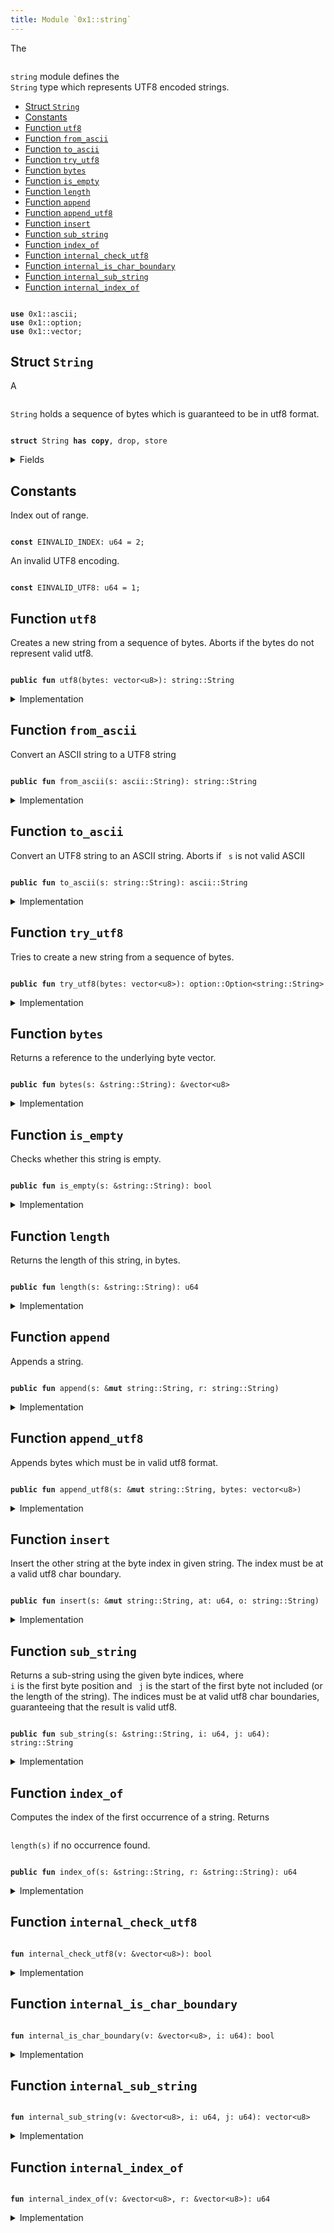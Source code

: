 ```yaml
---
title: Module `0x1::string`
---
```


The <code>
<Link href="../move-stdlib/string#0x1_string">string</Link></code> module defines the <code>
<Link href="../move-stdlib/string#0x1_string_String">String</Link></code> type which represents UTF8 encoded strings.


-  [Struct `String`](#0x1_string_String)
-  [Constants](#@Constants_0)
-  [Function `utf8`](#0x1_string_utf8)
-  [Function `from_ascii`](#0x1_string_from_ascii)
-  [Function `to_ascii`](#0x1_string_to_ascii)
-  [Function `try_utf8`](#0x1_string_try_utf8)
-  [Function `bytes`](#0x1_string_bytes)
-  [Function `is_empty`](#0x1_string_is_empty)
-  [Function `length`](#0x1_string_length)
-  [Function `append`](#0x1_string_append)
-  [Function `append_utf8`](#0x1_string_append_utf8)
-  [Function `insert`](#0x1_string_insert)
-  [Function `sub_string`](#0x1_string_sub_string)
-  [Function `index_of`](#0x1_string_index_of)
-  [Function `internal_check_utf8`](#0x1_string_internal_check_utf8)
-  [Function `internal_is_char_boundary`](#0x1_string_internal_is_char_boundary)
-  [Function `internal_sub_string`](#0x1_string_internal_sub_string)
-  [Function `internal_index_of`](#0x1_string_internal_index_of)


<pre><code>
<b>use</b> <Link href="../move-stdlib/ascii#0x1_ascii">0x1::ascii</Link>;
<b>use</b> <Link href="../move-stdlib/option#0x1_option">0x1::option</Link>;
<b>use</b> <Link href="../move-stdlib/vector#0x1_vector">0x1::vector</Link>;
</code></pre>



<Link id="0x1_string_String"></Link>

## Struct `String`

A <code>
<Link href="../move-stdlib/string#0x1_string_String">String</Link></code> holds a sequence of bytes which is guaranteed to be in utf8 format.


<pre><code>
<b>struct</b> <Link href="../move-stdlib/string#0x1_string_String">String</Link> <b>has</b> <b>copy</b>, drop, store
</code></pre>



<details>
<summary>Fields</summary>


<dl>
<dt>
<code>
bytes: <Link href="../move-stdlib/vector#0x1_vector">vector</Link>&lt;u8&gt;</code>
</dt>
<dd>

</dd>
</dl>


</details>

<Link id="@Constants_0"></Link>

## Constants


<Link id="0x1_string_EINVALID_INDEX"></Link>

Index out of range.


<pre><code>
<b>const</b> <Link href="../move-stdlib/string#0x1_string_EINVALID_INDEX">EINVALID_INDEX</Link>: u64 = 2;
</code></pre>



<Link id="0x1_string_EINVALID_UTF8"></Link>

An invalid UTF8 encoding.


<pre><code>
<b>const</b> <Link href="../move-stdlib/string#0x1_string_EINVALID_UTF8">EINVALID_UTF8</Link>: u64 = 1;
</code></pre>



<Link id="0x1_string_utf8"></Link>

## Function `utf8`

Creates a new string from a sequence of bytes. Aborts if the bytes do not represent valid utf8.


<pre><code>
<b>public</b> <b>fun</b> <Link href="../move-stdlib/string#0x1_string_utf8">utf8</Link>(bytes: <Link href="../move-stdlib/vector#0x1_vector">vector</Link>&lt;u8&gt;): <Link href="../move-stdlib/string#0x1_string_String">string::String</Link>
</code></pre>



<details>
<summary>Implementation</summary>


<pre><code>
<b>public</b> <b>fun</b> <Link href="../move-stdlib/string#0x1_string_utf8">utf8</Link>(bytes: <Link href="../move-stdlib/vector#0x1_vector">vector</Link>&lt;u8&gt;): <Link href="../move-stdlib/string#0x1_string_String">String</Link> \{
    <b>assert</b>!(<Link href="../move-stdlib/string#0x1_string_internal_check_utf8">internal_check_utf8</Link>(&bytes), <Link href="../move-stdlib/string#0x1_string_EINVALID_UTF8">EINVALID_UTF8</Link>);
    <Link href="../move-stdlib/string#0x1_string_String">String</Link> \{ bytes }
}
</code></pre>



</details>

<Link id="0x1_string_from_ascii"></Link>

## Function `from_ascii`

Convert an ASCII string to a UTF8 string


<pre><code>
<b>public</b> <b>fun</b> <Link href="../move-stdlib/string#0x1_string_from_ascii">from_ascii</Link>(s: <Link href="../move-stdlib/ascii#0x1_ascii_String">ascii::String</Link>): <Link href="../move-stdlib/string#0x1_string_String">string::String</Link>
</code></pre>



<details>
<summary>Implementation</summary>


<pre><code>
<b>public</b> <b>fun</b> <Link href="../move-stdlib/string#0x1_string_from_ascii">from_ascii</Link>(s: <Link href="../move-stdlib/ascii#0x1_ascii_String">ascii::String</Link>): <Link href="../move-stdlib/string#0x1_string_String">String</Link> \{
    <Link href="../move-stdlib/string#0x1_string_String">String</Link> \{ bytes: <Link href="../move-stdlib/ascii#0x1_ascii_into_bytes">ascii::into_bytes</Link>(s) }
}
</code></pre>



</details>

<Link id="0x1_string_to_ascii"></Link>

## Function `to_ascii`

Convert an UTF8 string to an ASCII string.
Aborts if <code>
s</code> is not valid ASCII


<pre><code>
<b>public</b> <b>fun</b> <Link href="../move-stdlib/string#0x1_string_to_ascii">to_ascii</Link>(s: <Link href="../move-stdlib/string#0x1_string_String">string::String</Link>): <Link href="../move-stdlib/ascii#0x1_ascii_String">ascii::String</Link>
</code></pre>



<details>
<summary>Implementation</summary>


<pre><code>
<b>public</b> <b>fun</b> <Link href="../move-stdlib/string#0x1_string_to_ascii">to_ascii</Link>(s: <Link href="../move-stdlib/string#0x1_string_String">String</Link>): <Link href="../move-stdlib/ascii#0x1_ascii_String">ascii::String</Link> \{
    <b>let</b> <Link href="../move-stdlib/string#0x1_string_String">String</Link> \{ bytes } = s;
    <Link href="../move-stdlib/ascii#0x1_ascii_string">ascii::string</Link>(bytes)
}
</code></pre>



</details>

<Link id="0x1_string_try_utf8"></Link>

## Function `try_utf8`

Tries to create a new string from a sequence of bytes.


<pre><code>
<b>public</b> <b>fun</b> <Link href="../move-stdlib/string#0x1_string_try_utf8">try_utf8</Link>(bytes: <Link href="../move-stdlib/vector#0x1_vector">vector</Link>&lt;u8&gt;): <Link href="../move-stdlib/option#0x1_option_Option">option::Option</Link>&lt;<Link href="../move-stdlib/string#0x1_string_String">string::String</Link>&gt;
</code></pre>



<details>
<summary>Implementation</summary>


<pre><code>
<b>public</b> <b>fun</b> <Link href="../move-stdlib/string#0x1_string_try_utf8">try_utf8</Link>(bytes: <Link href="../move-stdlib/vector#0x1_vector">vector</Link>&lt;u8&gt;): Option&lt;<Link href="../move-stdlib/string#0x1_string_String">String</Link>&gt; \{
    <b>if</b> (<Link href="../move-stdlib/string#0x1_string_internal_check_utf8">internal_check_utf8</Link>(&bytes)) \{
        <Link href="../move-stdlib/option#0x1_option_some">option::some</Link>(<Link href="../move-stdlib/string#0x1_string_String">String</Link> \{ bytes })
    } <b>else</b> \{
        <Link href="../move-stdlib/option#0x1_option_none">option::none</Link>()
    }
}
</code></pre>



</details>

<Link id="0x1_string_bytes"></Link>

## Function `bytes`

Returns a reference to the underlying byte vector.


<pre><code>
<b>public</b> <b>fun</b> <Link href="../move-stdlib/string#0x1_string_bytes">bytes</Link>(s: &<Link href="../move-stdlib/string#0x1_string_String">string::String</Link>): &<Link href="../move-stdlib/vector#0x1_vector">vector</Link>&lt;u8&gt;
</code></pre>



<details>
<summary>Implementation</summary>


<pre><code>
<b>public</b> <b>fun</b> <Link href="../move-stdlib/string#0x1_string_bytes">bytes</Link>(s: &<Link href="../move-stdlib/string#0x1_string_String">String</Link>): &<Link href="../move-stdlib/vector#0x1_vector">vector</Link>&lt;u8&gt; \{
    &s.bytes
}
</code></pre>



</details>

<Link id="0x1_string_is_empty"></Link>

## Function `is_empty`

Checks whether this string is empty.


<pre><code>
<b>public</b> <b>fun</b> <Link href="../move-stdlib/string#0x1_string_is_empty">is_empty</Link>(s: &<Link href="../move-stdlib/string#0x1_string_String">string::String</Link>): bool
</code></pre>



<details>
<summary>Implementation</summary>


<pre><code>
<b>public</b> <b>fun</b> <Link href="../move-stdlib/string#0x1_string_is_empty">is_empty</Link>(s: &<Link href="../move-stdlib/string#0x1_string_String">String</Link>): bool \{
    s.bytes.<Link href="../move-stdlib/string#0x1_string_is_empty">is_empty</Link>()
}
</code></pre>



</details>

<Link id="0x1_string_length"></Link>

## Function `length`

Returns the length of this string, in bytes.


<pre><code>
<b>public</b> <b>fun</b> <Link href="../move-stdlib/string#0x1_string_length">length</Link>(s: &<Link href="../move-stdlib/string#0x1_string_String">string::String</Link>): u64
</code></pre>



<details>
<summary>Implementation</summary>


<pre><code>
<b>public</b> <b>fun</b> <Link href="../move-stdlib/string#0x1_string_length">length</Link>(s: &<Link href="../move-stdlib/string#0x1_string_String">String</Link>): u64 \{
    s.bytes.<Link href="../move-stdlib/string#0x1_string_length">length</Link>()
}
</code></pre>



</details>

<Link id="0x1_string_append"></Link>

## Function `append`

Appends a string.


<pre><code>
<b>public</b> <b>fun</b> <Link href="../move-stdlib/string#0x1_string_append">append</Link>(s: &<b>mut</b> <Link href="../move-stdlib/string#0x1_string_String">string::String</Link>, r: <Link href="../move-stdlib/string#0x1_string_String">string::String</Link>)
</code></pre>



<details>
<summary>Implementation</summary>


<pre><code>
<b>public</b> <b>fun</b> <Link href="../move-stdlib/string#0x1_string_append">append</Link>(s: &<b>mut</b> <Link href="../move-stdlib/string#0x1_string_String">String</Link>, r: <Link href="../move-stdlib/string#0x1_string_String">String</Link>) \{
    s.bytes.<Link href="../move-stdlib/string#0x1_string_append">append</Link>(r.bytes)
}
</code></pre>



</details>

<Link id="0x1_string_append_utf8"></Link>

## Function `append_utf8`

Appends bytes which must be in valid utf8 format.


<pre><code>
<b>public</b> <b>fun</b> <Link href="../move-stdlib/string#0x1_string_append_utf8">append_utf8</Link>(s: &<b>mut</b> <Link href="../move-stdlib/string#0x1_string_String">string::String</Link>, bytes: <Link href="../move-stdlib/vector#0x1_vector">vector</Link>&lt;u8&gt;)
</code></pre>



<details>
<summary>Implementation</summary>


<pre><code>
<b>public</b> <b>fun</b> <Link href="../move-stdlib/string#0x1_string_append_utf8">append_utf8</Link>(s: &<b>mut</b> <Link href="../move-stdlib/string#0x1_string_String">String</Link>, bytes: <Link href="../move-stdlib/vector#0x1_vector">vector</Link>&lt;u8&gt;) \{
    s.<Link href="../move-stdlib/string#0x1_string_append">append</Link>(<Link href="../move-stdlib/string#0x1_string_utf8">utf8</Link>(bytes))
}
</code></pre>



</details>

<Link id="0x1_string_insert"></Link>

## Function `insert`

Insert the other string at the byte index in given string. The index must be at a valid utf8 char
boundary.


<pre><code>
<b>public</b> <b>fun</b> <Link href="../move-stdlib/string#0x1_string_insert">insert</Link>(s: &<b>mut</b> <Link href="../move-stdlib/string#0x1_string_String">string::String</Link>, at: u64, o: <Link href="../move-stdlib/string#0x1_string_String">string::String</Link>)
</code></pre>



<details>
<summary>Implementation</summary>


<pre><code>
<b>public</b> <b>fun</b> <Link href="../move-stdlib/string#0x1_string_insert">insert</Link>(s: &<b>mut</b> <Link href="../move-stdlib/string#0x1_string_String">String</Link>, at: u64, o: <Link href="../move-stdlib/string#0x1_string_String">String</Link>) \{
    <b>let</b> bytes = &s.bytes;
    <b>assert</b>!(at &lt;= bytes.<Link href="../move-stdlib/string#0x1_string_length">length</Link>() && <Link href="../move-stdlib/string#0x1_string_internal_is_char_boundary">internal_is_char_boundary</Link>(bytes, at), <Link href="../move-stdlib/string#0x1_string_EINVALID_INDEX">EINVALID_INDEX</Link>);
    <b>let</b> l = s.<Link href="../move-stdlib/string#0x1_string_length">length</Link>();
    <b>let</b> <b>mut</b> front = s.<Link href="../move-stdlib/string#0x1_string_sub_string">sub_string</Link>(0, at);
    <b>let</b> end = s.<Link href="../move-stdlib/string#0x1_string_sub_string">sub_string</Link>(at, l);
    front.<Link href="../move-stdlib/string#0x1_string_append">append</Link>(o);
    front.<Link href="../move-stdlib/string#0x1_string_append">append</Link>(end);
    *s = front;
}
</code></pre>



</details>

<Link id="0x1_string_sub_string"></Link>

## Function `sub_string`

Returns a sub-string using the given byte indices, where <code>
i</code> is the first byte position and <code>
j</code> is the start
of the first byte not included (or the length of the string). The indices must be at valid utf8 char boundaries,
guaranteeing that the result is valid utf8.


<pre><code>
<b>public</b> <b>fun</b> <Link href="../move-stdlib/string#0x1_string_sub_string">sub_string</Link>(s: &<Link href="../move-stdlib/string#0x1_string_String">string::String</Link>, i: u64, j: u64): <Link href="../move-stdlib/string#0x1_string_String">string::String</Link>
</code></pre>



<details>
<summary>Implementation</summary>


<pre><code>
<b>public</b> <b>fun</b> <Link href="../move-stdlib/string#0x1_string_sub_string">sub_string</Link>(s: &<Link href="../move-stdlib/string#0x1_string_String">String</Link>, i: u64, j: u64): <Link href="../move-stdlib/string#0x1_string_String">String</Link> \{
    <b>let</b> bytes = &s.bytes;
    <b>let</b> l = bytes.<Link href="../move-stdlib/string#0x1_string_length">length</Link>();
    <b>assert</b>!(
        j &lt;= l && i &lt;= j && <Link href="../move-stdlib/string#0x1_string_internal_is_char_boundary">internal_is_char_boundary</Link>(bytes, i) && <Link href="../move-stdlib/string#0x1_string_internal_is_char_boundary">internal_is_char_boundary</Link>(bytes, j),
        <Link href="../move-stdlib/string#0x1_string_EINVALID_INDEX">EINVALID_INDEX</Link>
    );
    <Link href="../move-stdlib/string#0x1_string_String">String</Link>\{bytes: <Link href="../move-stdlib/string#0x1_string_internal_sub_string">internal_sub_string</Link>(bytes, i, j)}
}
</code></pre>



</details>

<Link id="0x1_string_index_of"></Link>

## Function `index_of`

Computes the index of the first occurrence of a string. Returns <code>
<Link href="../move-stdlib/string#0x1_string_length">length</Link>(s)</code> if no occurrence found.


<pre><code>
<b>public</b> <b>fun</b> <Link href="../move-stdlib/string#0x1_string_index_of">index_of</Link>(s: &<Link href="../move-stdlib/string#0x1_string_String">string::String</Link>, r: &<Link href="../move-stdlib/string#0x1_string_String">string::String</Link>): u64
</code></pre>



<details>
<summary>Implementation</summary>


<pre><code>
<b>public</b> <b>fun</b> <Link href="../move-stdlib/string#0x1_string_index_of">index_of</Link>(s: &<Link href="../move-stdlib/string#0x1_string_String">String</Link>, r: &<Link href="../move-stdlib/string#0x1_string_String">String</Link>): u64 \{
    <Link href="../move-stdlib/string#0x1_string_internal_index_of">internal_index_of</Link>(&s.bytes, &r.bytes)
}
</code></pre>



</details>

<Link id="0x1_string_internal_check_utf8"></Link>

## Function `internal_check_utf8`



<pre><code>
<b>fun</b> <Link href="../move-stdlib/string#0x1_string_internal_check_utf8">internal_check_utf8</Link>(v: &<Link href="../move-stdlib/vector#0x1_vector">vector</Link>&lt;u8&gt;): bool
</code></pre>



<details>
<summary>Implementation</summary>


<pre><code>
<b>native</b> <b>fun</b> <Link href="../move-stdlib/string#0x1_string_internal_check_utf8">internal_check_utf8</Link>(v: &<Link href="../move-stdlib/vector#0x1_vector">vector</Link>&lt;u8&gt;): bool;
</code></pre>



</details>

<Link id="0x1_string_internal_is_char_boundary"></Link>

## Function `internal_is_char_boundary`



<pre><code>
<b>fun</b> <Link href="../move-stdlib/string#0x1_string_internal_is_char_boundary">internal_is_char_boundary</Link>(v: &<Link href="../move-stdlib/vector#0x1_vector">vector</Link>&lt;u8&gt;, i: u64): bool
</code></pre>



<details>
<summary>Implementation</summary>


<pre><code>
<b>native</b> <b>fun</b> <Link href="../move-stdlib/string#0x1_string_internal_is_char_boundary">internal_is_char_boundary</Link>(v: &<Link href="../move-stdlib/vector#0x1_vector">vector</Link>&lt;u8&gt;, i: u64): bool;
</code></pre>



</details>

<Link id="0x1_string_internal_sub_string"></Link>

## Function `internal_sub_string`



<pre><code>
<b>fun</b> <Link href="../move-stdlib/string#0x1_string_internal_sub_string">internal_sub_string</Link>(v: &<Link href="../move-stdlib/vector#0x1_vector">vector</Link>&lt;u8&gt;, i: u64, j: u64): <Link href="../move-stdlib/vector#0x1_vector">vector</Link>&lt;u8&gt;
</code></pre>



<details>
<summary>Implementation</summary>


<pre><code>
<b>native</b> <b>fun</b> <Link href="../move-stdlib/string#0x1_string_internal_sub_string">internal_sub_string</Link>(v: &<Link href="../move-stdlib/vector#0x1_vector">vector</Link>&lt;u8&gt;, i: u64, j: u64): <Link href="../move-stdlib/vector#0x1_vector">vector</Link>&lt;u8&gt;;
</code></pre>



</details>

<Link id="0x1_string_internal_index_of"></Link>

## Function `internal_index_of`



<pre><code>
<b>fun</b> <Link href="../move-stdlib/string#0x1_string_internal_index_of">internal_index_of</Link>(v: &<Link href="../move-stdlib/vector#0x1_vector">vector</Link>&lt;u8&gt;, r: &<Link href="../move-stdlib/vector#0x1_vector">vector</Link>&lt;u8&gt;): u64
</code></pre>



<details>
<summary>Implementation</summary>


<pre><code>
<b>native</b> <b>fun</b> <Link href="../move-stdlib/string#0x1_string_internal_index_of">internal_index_of</Link>(v: &<Link href="../move-stdlib/vector#0x1_vector">vector</Link>&lt;u8&gt;, r: &<Link href="../move-stdlib/vector#0x1_vector">vector</Link>&lt;u8&gt;): u64;
</code></pre>



</details>
